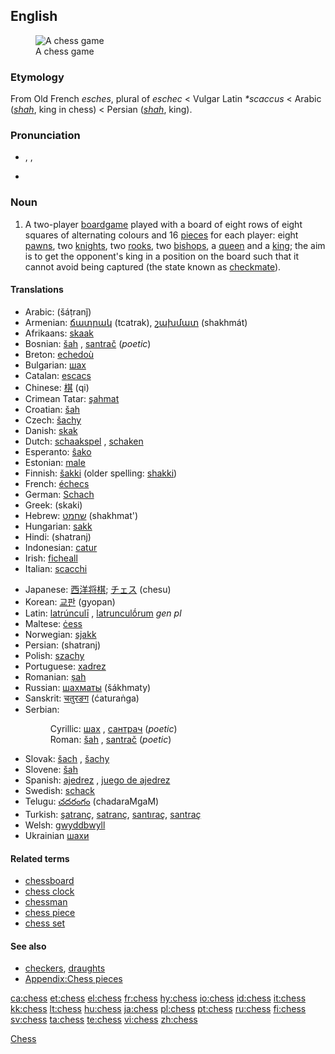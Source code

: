 {{wikipedia}}
==English==
[[Image:Checkmate2.jpg|thumb|A chess game]]

===Etymology===
From Old French ''esches'', plural of ''eschec'' < Vulgar Latin ''*scaccus'' < Arabic {{ARchar|[[شاه]]}} (''[[shah]]'', king in chess) < Persian {{FAchar|[[شاه]]}} (''[[shah]]'', king).

===Pronunciation===
*{{enPR|chĕs}}, {{IPA|/ʧɛs/}}, {{SAMPA|/tSEs/}}
*{{rhymes|ɛs}}

===Noun===
{{en-noun|-}}

# A two-player [[boardgame]] played with a board of eight rows of eight squares of alternating colours and 16 [[piece]]s for each player: eight [[pawn]]s, two [[knight]]s, two [[rook]]s, two [[bishop]]s, a [[queen]] and a [[king]]; the aim is to get the opponent's king in a position on the board such that it cannot avoid being captured (the state known as [[checkmate]]).

====Translations====
{{trans-top|two-player board game}}
*Arabic: {{ARchar|[[شطرنج]]}} (šáṭranǰ) {{m}}
*Armenian: [[ճատրակ]] (tcatrak), [[շախմատ]] (shakhmát)
*Afrikaans: [[skaak]]
*Bosnian: [[šah]] {{m}}, [[santrač]] {{m}} (''poetic'')
*Breton: [[echedoù]] {{p}}
*Bulgarian: [[шах]] {{m}}
*Catalan: [[escacs]] {{p}}
*Chinese: [[棋]] (qi)
*Crimean Tatar: [[şahmat]]
*Croatian: [[šah]] {{m}}
*Czech: [[šachy]] {{m}} {{p}}
*Danish: [[skak]] {{c}}
*Dutch: [[schaakspel]] {{n}} <!--"schaken" = “to play chess”-->, [[schaken]] <!--it's a verb, but it's still the standard name of the sport/game-->
*Esperanto: [[ŝako]]
*Estonian: [[male#Estonian|male]]
*Finnish: [[šakki]] (older spelling: [[shakki]])
*French: [[échecs]] {{mpl}}
*German: [[Schach]] {{n}}
*Greek: {{t|el|σκάκι|n}}(skaki)
*Hebrew: [[שחמט]] (shakhmat') {{m}}
*Hungarian: [[sakk]]
*Hindi: (shatranj)
*Indonesian: [[catur]]
*Irish: [[ficheall]] {{f}}
*Italian: [[scacchi]] {{mpl}}
{{trans-mid}}
*Japanese: [[西洋将棋]]; [[チェス]] (chesu)
*Korean: [[교판]] (gyopan)
*Latin: [[latrunculi|latrúnculī]] {{mpl}}, [[latrunculorum|latrunculṓrum]] ''gen pl''
*Maltese: [[ċess]]
*Norwegian: [[sjakk]] {{m}}
*Persian: {{FAchar|[[شطرنج]]}} (shatranj)
*Polish: [[szachy]] {{mpl}}
*Portuguese: [[xadrez]] {{m}}
*Romanian: [[șah]] {{n}}
*Russian: [[шахматы]] (šákhmaty) {{p!}}
*Sanskrit: [[चतुरङग]] (ćaturaṅga)
*Serbian:
*:Cyrillic: [[шах]] {{m}}, [[сантрач]] {{m}} (''poetic'')
*:Roman: [[šah]] {{m}}, [[santrač]] {{m}} (''poetic'')
*Slovak: [[šach]] {{m}}, [[šachy]] {{mpl}}
*Slovene: [[šah]] {{m}}
*Spanish: [[ajedrez]] {{m}}, [[juego de ajedrez]] {{m}}
*Swedish: [[schack]]
*Telugu: [[చదరంగం]] (chadaraMgaM)
*Turkish: [[şatranç]], [[satranç]], [[santıraç]], [[santraç]]
*Welsh: [[gwyddbwyll]] {{f}}
*Ukrainian [[шахи]]
{{trans-bottom}}

====Related terms====
*[[chessboard]]
*[[chess clock]]
*[[chessman]]
*[[chess piece]]
*[[chess set]]

====See also====
{{wikibooks}}
*[[checkers]], [[draughts]]
*[[Appendix:Chess pieces]]

[[Category:Chess| Chess]]

[[ca:chess]]
[[et:chess]]
[[el:chess]]
[[fr:chess]]
[[hy:chess]]
[[io:chess]]
[[id:chess]]
[[it:chess]]
[[kk:chess]]
[[lt:chess]]
[[hu:chess]]
[[ja:chess]]
[[pl:chess]]
[[pt:chess]]
[[ru:chess]]
[[fi:chess]]
[[sv:chess]]
[[ta:chess]]
[[te:chess]]
[[vi:chess]]
[[zh:chess]]